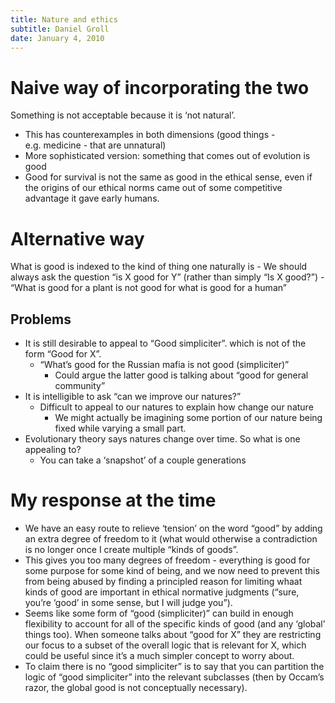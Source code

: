 ```yaml
---
title: Nature and ethics
subtitle: Daniel Groll
date: January 4, 2010
---
```


# Naive way of incorporating the two
Something is not acceptable because it is 'not natural'.

- This has counterexamples in both dimensions (good things - e.g. medicine - 
  that are unnatural)
- More sophisticated version: something that comes out of evolution is good
- Good for survival is not the same as good in the ethical sense, even if the 
  origins of our ethical norms came out of some competitive advantage it gave 
  early humans.

# Alternative way
What is good is indexed to the kind of thing one naturally is
  - We should always ask the question "is X good for Y" (rather than simply "Is 
    X good?")
  - "What is good for a plant is not good for what is good for a human"

## Problems
- It is still desirable to appeal to "Good simpliciter". which is not of the 
  form "Good for X".
  - "What's good for the Russian mafia is not good (simpliciter)"
    - Could argue the latter good is talking about "good for general community"
- It is intelligible to ask "can we improve our natures?"
  - Difficult to appeal to our natures to explain how change our nature
    - We might actually be imagining some portion of our nature being fixed 
      while varying a small part.
- Evolutionary theory says natures change over time. So what is one appealing 
  to?
  - You can take a 'snapshot' of a couple generations


# My response at the time

- We have an easy route to relieve 'tension' on the word "good" by adding an 
  extra degree of freedom to it (what would otherwise a contradiction is no 
  longer once I create multiple "kinds of goods".
- This gives you too many degrees of freedom - everything is good for some 
  purpose for some kind of being, and we now need to prevent this from being 
  abused by finding a principled reason for limiting whaat kinds of good are 
  important in ethical normative judgments ("sure, you're 'good' in some sense, 
  but I will judge you").
- Seems like some form of "good (simpliciter)" can build in enough flexibility 
  to account for all of the specific kinds of good (and any 'global' things 
  too). When someone talks about "good for X" they are restricting our focus to 
  a subset of the overall logic that is relevant for X, which could be useful 
  since it's a much simpler concept to worry about.
- To claim there is no "good simpliciter" is to say that you can partition the 
  logic of "good simpliciter" into the relevant subclasses (then by Occam's 
  razor, the global good is not conceptually necessary).
